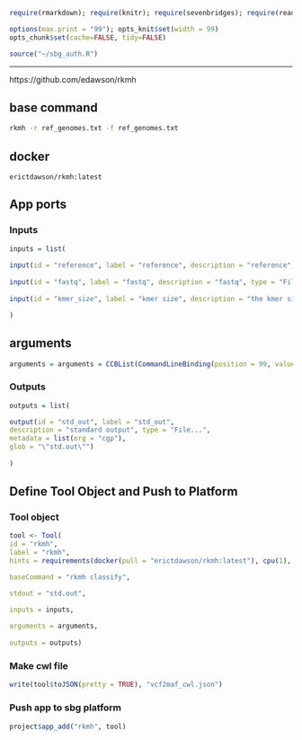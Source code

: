 
```r
require(rmarkdown); require(knitr); require(sevenbridges); require(readr)

options(max.print = "99"); opts_knit$set(width = 99)
opts_chunk$set(cache=FALSE, tidy=FALSE)

source("~/sbg_auth.R")

```

<hr>

https://github.com/edawson/rkmh

## base command

```sh

rkmh -r ref_genomes.txt -f ref_genomes.txt


```

## docker 

``` erictdawson/rkmh:latest ```


## App ports {.tabset .tabset-fade .tabset-tabs}

### Inputs

```r

inputs = list(
  
input(id = "reference", label = "reference", description = "reference", type = "File", prefix = "-r"),
  
input(id = "fastq", label = "fastq", description = "fastq", type = "File", prefix = "-f"),
  
input(id = "kmer_size", label = "kmer size", description = "the kmer size to use for hashing", type = "int", prefix = "-k")

)

```


## arguments

```r

arguments = arguments = CCBList(CommandLineBinding(position = 99, valueFrom = list("\"&& ls -lR\"")))

```


### Outputs

```r

outputs = list(

output(id = "std_out", label = "std_out", 
description = "standard output", type = "File...",
metadata = list(org = "cgp"),
glob = "\"std.out\"")
  
)


```

## Define Tool Object and Push to Platform {.tabset .tabset-fade .tabset-tabs}
  
### Tool object

```r

tool <- Tool(
id = "rkmh", 
label = "rkmh",
hints = requirements(docker(pull = "erictdawson/rkmh:latest"), cpu(1), mem(1000)),

baseCommand = "rkmh classify",

stdout = "std.out",

inputs = inputs,
  
arguments = arguments,
  
outputs = outputs)


```

### Make cwl file

```r

write(tool$toJSON(pretty = TRUE), "vcf2maf_cwl.json")

```


### Push app to sbg platform

```r

project$app_add("rkmh", tool)


```

